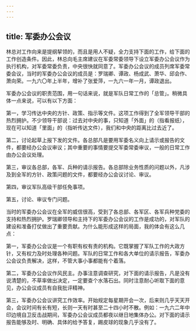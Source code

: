 ```yaml
---
---
---
```

title: 军委办公会议
---




林总对工作向来是提纲挈领的，而且是用人不疑，全力支持下面的工作，给下面的工作创造条件。因此，林总向毛主席建议在军委常委领导下设立军委办公会议作为执行机构，对军委常委负责，中央很快就同意了。军委办公会议的成员列席军委常委会议，当时的军委办公会议的成员是：罗瑞卿、谭政、杨成武、萧华、邱会作、萧向荣。一九六〇年上半年，增补了张爱萍，一九六一年一月，谭政退出。

军委办公会议的职责范围，用一句话来说，就是军队日常工作的「总管」。稍微具体一点来说，可以有以下方面：

第一，学习传达中央的方针、政策、指示等文件。这项工作得到了全军领导干部的热烈拥护。不少领导干部说：过去对中央的事，只知道「外面」的（指看报纸），现在可以知道「里面」的（指听传达文件），我们和中央的距离比过去近了。

第二，讨论起草上报下发的文件。各总部凡是要用军委名义向上请示或报告的文件，都要经办公会议审议；其中重要的事情要提交军委常委审议，一般的日常工作由办公会议处理。

第三，审议各总部，各军、兵种的请示报告。各总部除业务性质的问题以外，凡涉及到全军的方针、政策问题的文件，都要经办公会议讨论、审议。

第四，审议军队高级干部任免事项。

第五，讨论、审议专门问题。

当时的军委办公会议在全军的威信很高，受到了各总部、各军区、各军兵种党委的支持和热烈拥护。罗瑞卿领导和主持下的军委办公会议的工作是成功的，对军队的建设和准备打仗做出了重要贡献。为什么能形成这样的局面，我的体会有这么几点：

第一，军委办公会议是一个有职有权有责的机构。它既掌握了军队工作的大政方针，又有权力及时处理各种问题。军队的日常工作和各大单位的请示报告，军委办公会议负责解决，这样，不管大事小事都能有个着落。

第二，军委办公会议作风民主。办事注意调查研究，对下面的请示报告，凡是没有说清楚的，不草率做出决定，一定要查个水落石出。同时注意耐心听取下面的意见，办公会议成员有自我批评精神。

第三，军委办公会议讲究工作效率。开始规定每星期开会一次，后来则几乎天天开会，会议时间有长有短，长则一天有时甚至二十四小时不散。例如：一九六二年中印边境自卫反击战期间，军委办公会议成员都夜以继日地集体办公。对下面的请示报告能够及时、明确、具体的给予答复，踢皮球的现象几乎没有了。